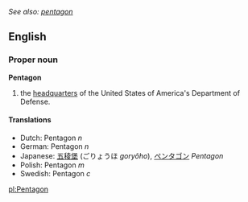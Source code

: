 ''See also: [[pentagon]]''
==English==
===Proper noun===
'''Pentagon'''
#the [[headquarter]]s of the United States of America's Department of Defense.

====Translations====
*Dutch: Pentagon ''n''
*German: Pentagon ''n''
*Japanese: [[五稜堡]] (ごりょうほ ''goryôho''), [[ペンタゴン]] ''Pentagon''
*Polish: Pentagon ''m''
*Swedish: Pentagon ''c''

[[pl:Pentagon]]
